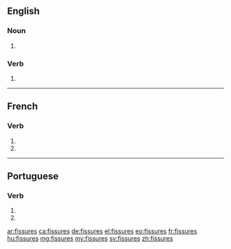 {{also|fissurés}}
==English==

===Noun===
{{head|en|noun plural form}}

# {{plural of|fissure|lang=en}}

===Verb===
{{head|en|verb form}}

# {{en-third-person singular of|fissure}}

----

==French==

===Verb===
{{fr-verb-form}}

# {{inflection of|fissurer||2|s|pres|indc|lang=fr}}
# {{inflection of|fissurer||2|s|pres|subj|lang=fr}}

----

==Portuguese==

===Verb===
{{pt-verb-form}}

# {{inflection of|fissurar||2|s|pres|subj|lang=pt}}
# {{inflection of|fissurar||2|s|negative|impr|lang=pt}}

[[ar:fissures]]
[[ca:fissures]]
[[de:fissures]]
[[el:fissures]]
[[eo:fissures]]
[[fr:fissures]]
[[hu:fissures]]
[[mg:fissures]]
[[my:fissures]]
[[sv:fissures]]
[[zh:fissures]]